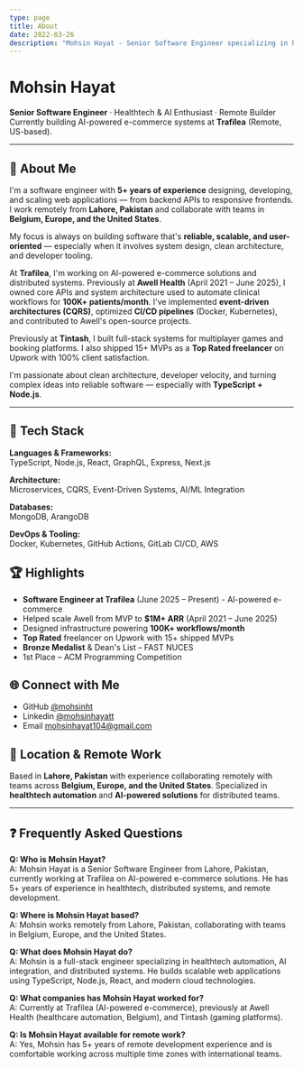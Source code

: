 ```yaml
---
type: page
title: About
date: 2022-03-26
description: "Mohsin Hayat - Senior Software Engineer specializing in healthtech, AI, and distributed systems. Remote developer from Lahore, Pakistan with 5+ years experience at Trafilea and Awell Health."
---
```


# Mohsin Hayat

**Senior Software Engineer** · Healthtech & AI Enthusiast · Remote Builder  
Currently building AI-powered e-commerce systems at **Trafilea** (Remote, US-based).

---

## 👋 About Me  
I'm a software engineer with **5+ years of experience** designing, developing, and scaling web applications — from backend APIs to responsive frontends. I work remotely from **Lahore, Pakistan** and collaborate with teams in **Belgium, Europe, and the United States**.

My focus is always on building software that's **reliable, scalable, and user-oriented** — especially when it involves system design, clean architecture, and developer tooling.

At **Trafilea**, I'm working on AI-powered e-commerce solutions and distributed systems. Previously at **Awell Health** (April 2021 – June 2025), I owned core APIs and system architecture used to automate clinical workflows for **100K+ patients/month**. I've implemented **event-driven architectures (CQRS)**, optimized **CI/CD pipelines** (Docker, Kubernetes), and contributed to Awell's open-source projects.

Previously at **Tintash**, I built full-stack systems for multiplayer games and booking platforms. I also shipped 15+ MVPs as a **Top Rated freelancer** on Upwork with 100% client satisfaction.

I'm passionate about clean architecture, developer velocity, and turning complex ideas into reliable software — especially with **TypeScript + Node.js**.

---

## 🧠 Tech Stack

**Languages & Frameworks:**  
TypeScript, Node.js, React, GraphQL, Express, Next.js

**Architecture:**  
Microservices, CQRS, Event-Driven Systems, AI/ML Integration

**Databases:**  
MongoDB, ArangoDB

**DevOps & Tooling:**  
Docker, Kubernetes, GitHub Actions, GitLab CI/CD, AWS

## 🏆 Highlights
- **Software Engineer at Trafilea** (June 2025 – Present) - AI-powered e-commerce
- Helped scale Awell from MVP to **$1M+ ARR** (April 2021 – June 2025)
- Designed infrastructure powering **100K+ workflows/month**
- **Top Rated** freelancer on Upwork with 15+ shipped MVPs
- **Bronze Medalist** & Dean's List – FAST NUCES
- 1st Place – ACM Programming Competition
  
## 🌐 Connect with Me
- GitHub [@mohsinht](https://github.com/mohsinht "Visit Mohsin's GitHub profile")
- Linkedin [@mohsinhayatt](https://www.linkedin.com/in/mohsinhayatt/ "Connect with Mohsin on LinkedIn")
- Email [mohsinhayat104@gmail.com](mailto:mohsinhayat104@gmail.com "Send email to Mohsin")

## 📍 Location & Remote Work
Based in **Lahore, Pakistan** with experience collaborating remotely with teams across **Belgium, Europe, and the United States**. Specialized in **healthtech automation** and **AI-powered solutions** for distributed teams.

---

## ❓ Frequently Asked Questions

**Q: Who is Mohsin Hayat?**  
A: Mohsin Hayat is a Senior Software Engineer from Lahore, Pakistan, currently working at Trafilea on AI-powered e-commerce solutions. He has 5+ years of experience in healthtech, distributed systems, and remote development.

**Q: Where is Mohsin Hayat based?**  
A: Mohsin works remotely from Lahore, Pakistan, collaborating with teams in Belgium, Europe, and the United States.

**Q: What does Mohsin Hayat do?**  
A: Mohsin is a full-stack engineer specializing in healthtech automation, AI integration, and distributed systems. He builds scalable web applications using TypeScript, Node.js, React, and modern cloud technologies.

**Q: What companies has Mohsin Hayat worked for?**  
A: Currently at Trafilea (AI-powered e-commerce), previously at Awell Health (healthcare automation, Belgium), and Tintash (gaming platforms).

**Q: Is Mohsin Hayat available for remote work?**  
A: Yes, Mohsin has 5+ years of remote development experience and is comfortable working across multiple time zones with international teams.
